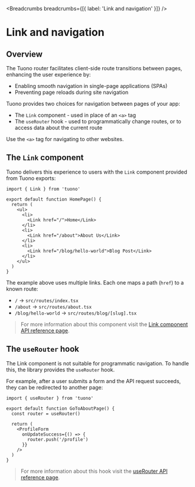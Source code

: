 
<MetaTags
  title="Tuono - Routing"
  canonical="https://tuono.dev/documentation/routing/link-and-navigation"
/>


<Breadcrumbs breadcrumbs={[{ label: 'Link and navigation' }]} />

# Link and navigation

## Overview

The Tuono router facilitates client-side route transitions between pages, enhancing the user experience by:

- Enabling smooth navigation in single-page applications (SPAs)
- Preventing page reloads during site navigation

Tuono provides two choices for navigation between pages of your app:

- The `Link` component - used in place of an `<a>` tag
- The `useRouter` hook - used to programmatically change routes, or to access data about the current route

Use the `<a>` tag for navigating to other websites.

## The `Link` component

Tuono delivers this experience to users with the `Link` component provided from Tuono exports:

```tsx
import { Link } from 'tuono'

export default function HomePage() {
  return (
    <ul>
      <li>
        <Link href="/">Home</Link>
      </li>
      <li>
        <Link href="/about">About Us</Link>
      </li>
      <li>
        <Link href="/blog/hello-world">Blog Post</Link>
      </li>
    </ul>
  )
}
```

The example above uses multiple links. Each one maps a path (`href`) to a known route:

- `/` → `src/routes/index.tsx`
- `/about` → `src/routes/about.tsx`
- `/blog/hello-world` → `src/routes/blog/[slug].tsx`

> For more information about this component visit the [Link component API reference page](/documentation/components/link).

## The `useRouter` hook

The Link component is not suitable for programmatic navigation.
To handle this, the library provides the `useRouter` hook.

For example, after a user submits a form and the API request succeeds, they can be redirected to another page:

```tsx
import { useRouter } from 'tuono'

export default function GoToAboutPage() {
  const router = useRouter()

  return (
    <ProfileForm
      onUpdateSuccess={() => {
        router.push('/profile')
      }}
    />
  )
}
```

> For more information about this hook visit the [useRouter API reference page](/documentation/functions/use-router).
